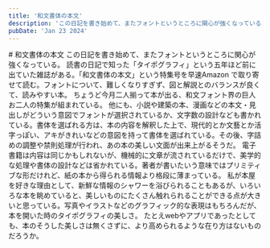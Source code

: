 ```yaml
---
title: '和文書体の本文'
description: 'この日記を書き始めて、またフォントというところに関心が強くなっている。読書の日記で知った「タイポグラフィ」という五年ほど前に出ていた雑誌がある。「和文書体の本文」という特集号を早速Amazon で取り寄せて読む。ちょうど今月二人揃って本が出る、和文フォント界の巨人お二人の特集が組まれている。'
pubDate: 'Jan 23 2024'
---
```



<VBlock column="auto" class='spaceTop'>
# 和文書体の本文
この日記を書き始めて、またフォントというところに関心が強くなっている。  
読書の日記で知った「タイポグラフィ」という五年ほど前に出ていた雑誌がある。「和文書体の本文」という特集号を早速Amazon で取り寄せて読む。フォントについて、難しくなりすぎず、図と解説とのバランスが良くて、読みやすい本。  
ちょうど今月二人揃って本が出る、和文フォント界の巨人お二人の特集が組まれている。  
他にも、小説や建築の本、漫画などの本文・見出しがどういう意図でフォントが選択されているか、文字数の設計なども書かれている。書体を選ばれる方は、本の内容を解釈した上で、現代的とか文藝とか活字っぽい、アキがきれいなどの意図を持って書体を選ばれている。その後、字詰めの調整や禁則処理が行われ、あの本の美しい文面が出来上がるそうだ。  
電子書籍は内容は同じかもしれないが、機械的に文章が流されているだけで、美学的な処理や書体の設計などは省かれている。著者が書いたいう意味ではプリミティブな形だけれど、紙の本から得られる情報より格段に薄まっている。  
私が本屋を好きな理由として、新鮮な情報のシャワーを浴びられることもあるが、いろいろな本を眺めていると、美しいものにたくさん触れられることができる点が大きいと思っている。写真やイラストなどのグラフィック的な表現はもちろんだが、本を開いた時のタイポグラフィの美しさ。  
たとえwebやアプリであったとしても、本のそうした美しさは無くさずに、より高められるような在り方はないものだろうか。
</VBlock>